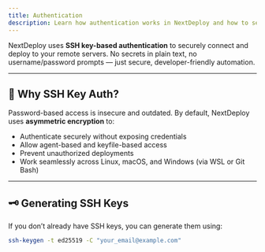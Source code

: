 ```yaml
---
title: Authentication
description: Learn how authentication works in NextDeploy and how to secure your deployments.
---
```


NextDeploy uses **SSH key-based authentication** to securely connect and deploy to your remote servers. No secrets in plain text, no username/password prompts — just secure, developer-friendly automation.

---

## 🔐 Why SSH Key Auth?

Password-based access is insecure and outdated. By default, NextDeploy uses **asymmetric encryption** to:

- Authenticate securely without exposing credentials
- Allow agent-based and keyfile-based access
- Prevent unauthorized deployments
- Work seamlessly across Linux, macOS, and Windows (via WSL or Git Bash)

---

## 🗝️ Generating SSH Keys

If you don’t already have SSH keys, you can generate them using:

```bash
ssh-keygen -t ed25519 -C "your_email@example.com"
```
